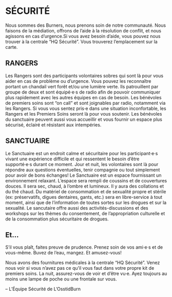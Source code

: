 # SÉCURITÉ {-}


Nous sommes des Burners, nous prenons soin de notre communauté. Nous faisons de la médiation, offrons de l’aide à la résolution de conflit, et nous agissons en cas d’urgence.Si vous avez besoin d’aide, vous pouvez nous trouver à la centrale “HQ Sécurité”. Vous trouverez l'emplacement sur la carte. 


<h2><span>RANGERS</span></h2>

Les Rangers sont des participants volontaires sobres qui sont là pour vous aider en cas de problème ou d'urgence. Vous pouvez les reconnaître portant un chandail vert forêt et/ou une lumière verte. Ils patrouillent par groupe de deux et sont équipé·e·s de radio afin de pouvoir communiquer plus rapidement avec les autres équipes en cas de besoin. Les bénévoles de premiers soins sont “on call” et sont joignables par radio, notamment via les Rangers. Si vous vous sentez pris·e dans une situation inconfortable, les Rangers et les Premiers Soins seront là pour vous soutenir. Les bénévoles du sanctuaire peuvent aussi vous accueillir et vous fournir un espace plus sécurisé, éclairé et résistant aux intempéries. 

<h2><span>SANCTUAIRE</span></h2>

Le Sanctuaire est un endroit calme et sécuritaire pour les participant·e·s vivant une expérience difficile et qui ressentent le besoin d’être supporté·e·s durant ce moment. Jour et nuit, les volontaires sont là pour répondre aux questions éventuelles, tenir compagnie ou tout simplement pour avoir de bons échanges!  Le Sanctuaire est un espace fournissant un environnement relaxant. L’espace sera rempli de coussins et de couvertures douces. Il sera sec, chaud, à l’ombre et lumineux. Il y aura des collations et du thé chaud.  Du matériel de consommation et de sexualité propre et stérile (ex: préservatifs, digues dentaires, gants, etc.)  sera en libre-service à tout moment, ainsi que de l’information de toutes sortes sur les drogues et sur la sexualité. Le sancutaire offre aussi des activités-discussions et des workshops sur les thèmes du consentement, de l’appropriation culturelle et de la consommation plus sécuritaire de drogues.


<h2><span>Et...</span></h2>

S’il vous plaît, faites preuve de prudence. Prenez soin de vos ami·e·s et de vous-même. Buvez de l’eau, mangez. Et amusez-vous! 


Nous avons des fournitures médicales à la centrale  “HQ Sécurité”. Venez nous voir si vous n’avez pas ce qu’il vous faut dans votre propre kit de premiers soins. 
La nuit, assurez-vous de voir et d’être vu·e. Ayez toujours au moins une lampe de poche ou une frontale sur vous. 


-- L’Équipe Sécurité de L’OsstidBurn 
